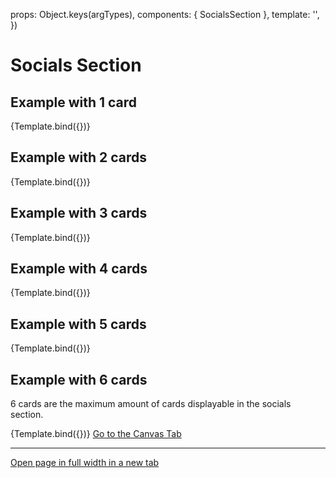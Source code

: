 
<Meta title="Sections/Content/Socials" component={SocialsSection} />

  props: Object.keys(argTypes),
  components: { SocialsSection },
  template: '<SocialsSection :section-title="sectionTitle" :section-desc="sectionDesc" :feeds="feeds" />',
})

# Socials Section


## Example with 1 card

<Canvas>
  <Story
    name="Example with 1 card"
    args={{
      sectionTitle: 'Geoportal in den sozialen Medien',
      sectionDesc: "Hier die aktuellsten Posts. Wenn Sie mehr erfahren möchten, besuchen Sie bitte die jeweiligen Kanäl.",
      feeds: [
        {
          type: "facebook",
          title: "News on Facebook",
          pofileURL: "https://www.facebook.com/swisstopo",
          feedURL: "https://www.facebook.com/swisstopo/videos/5455503121148000/",
        }
      ]
    }}
  >
    {Template.bind({})}
  </Story>
</Canvas>

## Example with 2 cards

<Canvas>
  <Story
    name="Example with 2 cards"
    args={{
      sectionTitle: 'Geoportal in den sozialen Medien',
      sectionDesc: "Hier die aktuellsten Posts. Wenn Sie mehr erfahren möchten, besuchen Sie bitte die jeweiligen Kanäl.",
      feeds: [
        {
          type: "facebook",
          title: "News on Facebook",
          pofileURL: "https://www.facebook.com/swisstopo",
          feedURL: "https://www.facebook.com/swisstopo/videos/5455503121148000/",
        },
        {
          type: "instagram",
          title: "Insights on Instagram",
          pofileURL: "https://www.instagram.com/swisstopo/",
          feedURL: "https://www.instagram.com/p/Cd6KkQsOnOh/?utm_source=ig_web_copy_link"
        }
      ]
    }}
  >
    {Template.bind({})}
  </Story>
</Canvas>

## Example with 3 cards

<Canvas>
  <Story
    name="Example with 3 cards"
    args={{
      sectionTitle: 'Geoportal in den sozialen Medien',
      sectionDesc: "Hier die aktuellsten Posts. Wenn Sie mehr erfahren möchten, besuchen Sie bitte die jeweiligen Kanäl.",
      feeds: [
        {
          type: "facebook",
          title: "News on Facebook",
          pofileURL: "https://www.facebook.com/swisstopo",
          feedURL: "https://www.facebook.com/swisstopo/videos/5455503121148000/",
        },
        {
          type: "instagram",
          title: "Insights on Instagram",
          pofileURL: "https://www.instagram.com/swisstopo/",
          feedURL: "https://www.instagram.com/p/Cd6KkQsOnOh/?utm_source=ig_web_copy_link"
        },
        {
          type: "youtube",
          title: "Investigations on Youtube",
          pofileURL: "https://www.youtube.com/c/SwissGeoportal",
          feedURL: "https://www.youtube.com/embed/BR5zDpPDKFM"
        }
      ]
    }}
  >
    {Template.bind({})}
  </Story>
</Canvas>

## Example with 4 cards

<Canvas>
  <Story
    name="Example with 4 cards"
    args={{
      sectionTitle: 'Geoportal in den sozialen Medien',
      sectionDesc: "Hier die aktuellsten Posts. Wenn Sie mehr erfahren möchten, besuchen Sie bitte die jeweiligen Kanäl.",
      feeds: [
        {
          type: "facebook",
          title: "News on Facebook",
          pofileURL: "https://www.facebook.com/swisstopo",
          feedURL: "https://www.facebook.com/swisstopo/videos/5455503121148000/",
        },
        {
          type: "instagram",
          title: "Insights on Instagram",
          pofileURL: "https://www.instagram.com/swisstopo/",
          feedURL: "https://www.instagram.com/p/Cd6KkQsOnOh/?utm_source=ig_web_copy_link"
        },
        {
          type: "youtube",
          title: "Investigations on Youtube",
          pofileURL: "https://www.youtube.com/c/SwissGeoportal",
          feedURL: "https://www.youtube.com/embed/BR5zDpPDKFM"
        },
        {
          type: "twitter",
          title: "Press-resleases on Twitter",
          pofileURL: "https://twitter.com/swiss_geoportal",
          feedURL: "https://twitter.com/swiss_geoportal"
        }
      ]
    }}
  >
    {Template.bind({})}
  </Story>
</Canvas>

## Example with 5 cards

<Canvas>
  <Story
    name="Example with 5 cards"
    args={{
      sectionTitle: 'Geoportal in den sozialen Medien',
      sectionDesc: "Hier die aktuellsten Posts. Wenn Sie mehr erfahren möchten, besuchen Sie bitte die jeweiligen Kanäl.",
      feeds: [
        {
          type: "facebook",
          title: "News on Facebook",
          pofileURL: "https://www.facebook.com/swisstopo",
          feedURL: "https://www.facebook.com/swisstopo/videos/5455503121148000/",
        },
        {
          type: "instagram",
          title: "Insights on Instagram",
          pofileURL: "https://www.instagram.com/swisstopo/",
          feedURL: "https://www.instagram.com/p/Cd6KkQsOnOh/?utm_source=ig_web_copy_link"
        },
        {
          type: "youtube",
          title: "Investigations on Youtube",
          pofileURL: "https://www.youtube.com/c/SwissGeoportal",
          feedURL: "https://www.youtube.com/embed/BR5zDpPDKFM"
        },
        {
          type: "twitter",
          title: "Press-resleases on Twitter",
          pofileURL: "https://twitter.com/swiss_geoportal",
          feedURL: "https://twitter.com/swiss_geoportal"
        },
        {
          type: "twitter",
          title: "Press-releases on Twitter",
          pofileURL: "https://twitter.com/swiss_geoportal",
          feedURL: "https://twitter.com/swiss_geoportal"
        }
      ]
    }}
  >
    {Template.bind({})}
  </Story>
</Canvas>

## Example with 6 cards

6 cards are the maximum amount of cards displayable in the socials section.

<Canvas>
  <Story
    name="Example with 6 cards"
    args={{
      sectionTitle: 'Geoportal in den sozialen Medien',
      sectionDesc: "Hier die aktuellsten Posts. Wenn Sie mehr erfahren möchten, besuchen Sie bitte die jeweiligen Kanäl.",
      feeds: [
        {
          type: "facebook",
          title: "News on Facebook",
          pofileURL: "https://www.facebook.com/swisstopo",
          feedURL: "https://www.facebook.com/swisstopo/videos/5455503121148000/",
        },
        {
          type: "instagram",
          title: "Insights on Instagram",
          pofileURL: "https://www.instagram.com/swisstopo/",
          feedURL: "https://www.instagram.com/p/Cd6KkQsOnOh/?utm_source=ig_web_copy_link"
        },
        {
          type: "youtube",
          title: "Investigations on Youtube",
          pofileURL: "https://www.youtube.com/c/SwissGeoportal",
          feedURL: "https://www.youtube.com/embed/BR5zDpPDKFM"
        },
        {
          type: "twitter",
          title: "Press-resleases on Twitter",
          pofileURL: "https://twitter.com/swiss_geoportal",
          feedURL: "https://twitter.com/swiss_geoportal"
        },
        {
          type: "twitter",
          title: "Press-releases on Twitter",
          pofileURL: "https://twitter.com/swiss_geoportal",
          feedURL: "https://twitter.com/swiss_geoportal"
        },
        {
          type: "twitter",
          title: "Press-releases on Twitter",
          pofileURL: "https://twitter.com/swiss_geoportal",
          feedURL: "https://twitter.com/swiss_geoportal"
        }
      ]
    }}
  >
    {Template.bind({})}
  </Story>
</Canvas>



<a href="?path=/story/sections-socials--example">
  Go to the Canvas Tab
</a>

---

<a href="?id=sections-content-socials--example&viewMode=story" target="_blank">
  Open page in full width in a new tab
</a>
